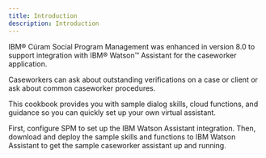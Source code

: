 ```yaml
---
title: Introduction
description: Introduction
---
```


IBM® Cúram Social Program Management was enhanced in version 8.0 to support integration with IBM® Watson™ Assistant for the caseworker application.

Caseworkers can ask about outstanding verifications on a case or client or ask about common caseworker procedures.

This cookbook provides you with sample dialog skills, cloud functions, and guidance so you can quickly set up your own virtual assistant.

First, configure SPM to set up the IBM Watson Assistant integration. Then, download and deploy the sample skills and functions to IBM Watson Assistant to get the sample caseworker assistant up and running.
